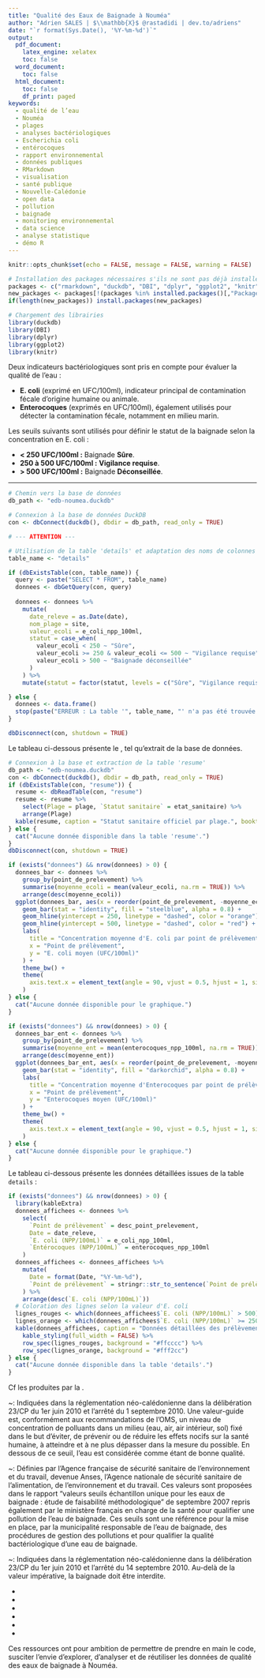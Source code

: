 ```yaml
---
title: "Qualité des Eaux de Baignade à Nouméa"
author: "Adrien SALES | $\\mathbb{X}$ @rastadidi | dev.to/adriens"
date: "`r format(Sys.Date(), '%Y-%m-%d')`"
output:
  pdf_document:
    latex_engine: xelatex
    toc: false
  word_document:
    toc: false
  html_document:
    toc: false
    df_print: paged
keywords:
  - qualité de l’eau
  - Nouméa
  - plages
  - analyses bactériologiques
  - Escherichia coli
  - entérocoques
  - rapport environnemental
  - données publiques
  - RMarkdown
  - visualisation
  - santé publique
  - Nouvelle-Calédonie
  - open data
  - pollution
  - baignade
  - monitoring environnemental
  - data science
  - analyse statistique
  - démo R
---
```



\begin{abstract}
Ce rapport généré de manière automatique - à l'aide de logiciel libre - présente une synthèse claire et visuelle
de la qualité des eaux de baignade à Nouméa, basée sur les derniers relevés disponibles.

Il propose une vue d’ensemble originale du statut sanitaire officiel des plages
(autorisation de la baignade et relevés), ainsi que des analyses détaillées des
 concentrations en bactéries E. coli et Enterocoques par point de prélèvement.\\

L’objectif - prinicpalement à but de sensiblisation -  est d’informer efficacement les usagers
sur les zones de baignade les plus sûres \textbf{mais avant tout d'illustrer très concrétement l'intérêt
de partager ces données de manière interopérable (dataset, API, SDK)... et donc permettre aux citoyens
de contribuer avec leurs compétences au développement de services à valeur ajoutée pour la communauté en
rendant la ville de Nouméa plus "smart" et résiliente.}
\end{abstract}

\begin{figure}[ht]
  \centering
  \includegraphics[width=0.35\textwidth]{drs-eaux-baignade.jpg}
\end{figure}

```r
knitr::opts_chunk$set(echo = FALSE, message = FALSE, warning = FALSE)

# Installation des packages nécessaires s'ils ne sont pas déjà installés
packages <- c("rmarkdown", "duckdb", "DBI", "dplyr", "ggplot2", "knitr")
new_packages <- packages[!(packages %in% installed.packages()[,"Package"])]
if(length(new_packages)) install.packages(new_packages)

# Chargement des librairies
library(duckdb)
library(DBI)
library(dplyr)
library(ggplot2)
library(knitr)
```


\section{Introduction}

Deux indicateurs bactériologiques sont pris en compte pour évaluer la qualité de l'eau :

- **E. coli** (exprimé en UFC/100ml), indicateur principal de contamination fécale d'origine humaine ou animale.
- **Enterocoques** (exprimés en UFC/100ml), également utilisés pour détecter la contamination fécale, notamment en milieu marin.

Les seuils suivants sont utilisés pour définir le statut de la baignade selon la concentration en E. coli :

*   **< 250 UFC/100ml :** Baignade **Sûre**.
*   **250 à 500 UFC/100ml :** **Vigilance requise**.
*   **> 500 UFC/100ml :** Baignade **Déconseillée**.

---


```r
# Chemin vers la base de données
db_path <- "edb-noumea.duckdb"

# Connexion à la base de données DuckDB
con <- dbConnect(duckdb(), dbdir = db_path, read_only = TRUE)

# --- ATTENTION ---

# Utilisation de la table 'details' et adaptation des noms de colonnes
table_name <- "details"

if (dbExistsTable(con, table_name)) {
  query <- paste("SELECT * FROM", table_name)
  donnees <- dbGetQuery(con, query)
  
  donnees <- donnees %>%
    mutate(
      date_releve = as.Date(date),
      nom_plage = site,
      valeur_ecoli = e_coli_npp_100ml,
      statut = case_when(
        valeur_ecoli < 250 ~ "Sûre",
        valeur_ecoli >= 250 & valeur_ecoli <= 500 ~ "Vigilance requise",
        valeur_ecoli > 500 ~ "Baignade déconseillée"
      )
    ) %>%
    mutate(statut = factor(statut, levels = c("Sûre", "Vigilance requise", "Baignade déconseillée")))

} else {
  donnees <- data.frame()
  stop(paste("ERREUR : La table '", table_name, "' n'a pas été trouvée."))
}

dbDisconnect(con, shutdown = TRUE)
```
\newpage
\section{Statut sanitaire officiel par plage}

Le tableau ci-dessous présente le \href{https://www.noumea.nc/noumea-pratique/salubrite-publique/qualite-eaux-baignade}{statut sanitaire officiel de chaque plage},
tel qu'extrait de la base de données.

```r
# Connexion à la base et extraction de la table 'resume'
db_path <- "edb-noumea.duckdb"
con <- dbConnect(duckdb(), dbdir = db_path, read_only = TRUE)
if (dbExistsTable(con, "resume")) {
  resume <- dbReadTable(con, "resume")
  resume <- resume %>%
    select(Plage = plage, `Statut sanitaire` = etat_sanitaire) %>%
    arrange(Plage)
  kable(resume, caption = "Statut sanitaire officiel par plage.", booktabs = TRUE)
} else {
  cat("Aucune donnée disponible dans la table 'resume'.")
}
dbDisconnect(con, shutdown = TRUE)
```

\newpage
\section{Concentrations moyennes}

```r
if (exists("donnees") && nrow(donnees) > 0) {
  donnees_bar <- donnees %>%
    group_by(point_de_prelevement) %>%
    summarise(moyenne_ecoli = mean(valeur_ecoli, na.rm = TRUE)) %>%
    arrange(desc(moyenne_ecoli))
  ggplot(donnees_bar, aes(x = reorder(point_de_prelevement, -moyenne_ecoli), y = moyenne_ecoli)) +
    geom_bar(stat = "identity", fill = "steelblue", alpha = 0.8) +
    geom_hline(yintercept = 250, linetype = "dashed", color = "orange") +
    geom_hline(yintercept = 500, linetype = "dashed", color = "red") +
    labs(
      title = "Concentration moyenne d'E. coli par point de prélèvement",
      x = "Point de prélèvement",
      y = "E. coli moyen (UFC/100ml)"
    ) +
    theme_bw() +
    theme(
      axis.text.x = element_text(angle = 90, vjust = 0.5, hjust = 1, size = 7)
    )
} else {
  cat("Aucune donnée disponible pour le graphique.")
}
```


```r
if (exists("donnees") && nrow(donnees) > 0) {
  donnees_bar_ent <- donnees %>%
    group_by(point_de_prelevement) %>%
    summarise(moyenne_ent = mean(enterocoques_npp_100ml, na.rm = TRUE)) %>%
    arrange(desc(moyenne_ent))
  ggplot(donnees_bar_ent, aes(x = reorder(point_de_prelevement, -moyenne_ent), y = moyenne_ent)) +
    geom_bar(stat = "identity", fill = "darkorchid", alpha = 0.8) +
    labs(
      title = "Concentration moyenne d'Enterocoques par point de prélèvement",
      x = "Point de prélèvement",
      y = "Enterocoques moyen (UFC/100ml)"
    ) +
    theme_bw() +
    theme(
      axis.text.x = element_text(angle = 90, vjust = 0.5, hjust = 1, size = 7)
    )
} else {
  cat("Aucune donnée disponible pour le graphique.")
}
```

\newpage
\section{Détails des prélèvements}

Le tableau ci-dessous présente les données détaillées issues de la table `details` :

```r
if (exists("donnees") && nrow(donnees) > 0) {
  library(kableExtra)
  donnees_affichees <- donnees %>%
    select(
      `Point de prélèvement` = desc_point_prelevement,
      Date = date_releve,
      `E. coli (NPP/100mL)` = e_coli_npp_100ml,
      `Entérocoques (NPP/100mL)` = enterocoques_npp_100ml
    )
  donnees_affichees <- donnees_affichees %>%
    mutate(
      Date = format(Date, "%Y-%m-%d"),
      `Point de prélèvement` = stringr::str_to_sentence(`Point de prélèvement`)
    ) %>%
    arrange(desc(`E. coli (NPP/100mL)`))
  # Coloration des lignes selon la valeur d'E. coli
  lignes_rouges <- which(donnees_affichees$`E. coli (NPP/100mL)` > 500)
  lignes_orange <- which(donnees_affichees$`E. coli (NPP/100mL)` >= 250 & donnees_affichees$`E. coli (NPP/100mL)` <= 500)
  kable(donnees_affichees, caption = "Données détaillées des prélèvements (table details)", booktabs = TRUE) %>%
    kable_styling(full_width = FALSE) %>%
    row_spec(lignes_rouges, background = "#ffcccc") %>%
    row_spec(lignes_orange, background = "#fff2cc")
} else {
  cat("Aucune donnée disponible dans la table 'details'.")
}
```

\newpage
\section{Valeurs seuils eau de baignade en mer \texttt{DASS-NC}}

Cf les \href{https://dass.gouv.nc/sites/default/files/atoms/files/valeurs_seuils_eau_de_baignade_en_mer_dass-nc.pdf}{Valeurs seuils eau de baignade en mer} produites par la \href{https://dass.gouv.nc/}{\texttt{DASS-NC}}.

\begin{quote}
La Direction des Affaires Sanitaires et Sociales de Nouvelle-Calédonie utilise plusieurs valeurs seuils pour interpréter les résultats d'analyse d'une eau de baignade en mer et informe la municipalité afin qu'elle prenne des mesures pour garantir la protection des baigneurs. Ces valeurs figurent dans le tableau ci-dessous :
\end{quote}

\begin{table}[H]
\centering
\begin{tabular}{|l|c|c|p{6cm}|}
\hline
	\textbf{Qualification} & \textbf{E. coli (UFC/100mL)} & \textbf{Entér. (UFC/100mL)} & \textbf{Risques et recommandations sanitaires} \\
\hline
\cellcolor{blue!10} Bon & $\leq 100$ $^*$ & $\leq 100$ $^*$ & Eau de bonne qualité. \textbf{Risque sanitaire très faible} \\
\cellcolor{green!10} Moyen & $> 100$ et $< 1000$ $^{**}$ & $> 100$ et $< 370$ $^{**}$ & Qualité des eaux moyenne. \textbf{Le risque sanitaire existe mais reste cependant modéré} \\
\cellcolor{brown!10} Mauvais & $> 1000$ & $> 370$ & Mauvaise qualité des eaux. Risque sanitaire élevé. \textbf{Baignade déconseillée} \\
\cellcolor{red!10} Fermeture obligatoire & $> 2000$ $^{***}$ & Pas de valeur impérative & Risque sanitaire avéré. \textbf{La baignade doit être interdite} \\
\hline
\end{tabular}
\caption{Valeurs seuils eau de baignade en mer selon la DASS-NC}
\end{table}


\vspace{1em}

\noindent\textbf{$^*$ Valeurs guides}~: Indiquées dans la réglementation néo-calédonienne dans la délibération 23/CP du 1er juin 2010 et l'arrêté \href{https://www.noumea.nc/sites/default/files/publications/2022-3671-arrete-interdisant-temporairement-toutes-baignades-activites-nautiques-peche-plan-eau-pl.pdf}{n°2010-3055/GNC} du 1 septembre 2010. Une valeur-guide est, conformément aux recommandations de l'OMS, un niveau de concentration de polluants dans un milieu (eau, air, air intérieur, sol) fixé dans le but d'éviter, de prévenir ou de réduire les effets nocifs sur la santé humaine, à atteindre et à ne plus dépasser dans la mesure du possible. En dessous de ce seuil, l'eau est considérée comme étant de bonne qualité.

\vspace{0.5em}

\noindent\textbf{$^{**}$ Valeurs AFSSET}~: Définies par l'Agence française de sécurité sanitaire de l'environnement et du travail, devenue Anses, l'Agence nationale de sécurité sanitaire de l'alimentation, de l'environnement et du travail. Ces valeurs sont proposées dans le rapport "valeurs seuils échantillon unique pour les eaux de baignade : étude de faisabilité méthodologique" de septembre 2007 repris également par le ministère français en charge de la santé pour qualifier une pollution de l'eau de baignade. Ces seuils sont une référence pour la mise en place, par la municipalité responsable de l'eau de baignade, des procédures de gestion des pollutions et pour qualifier la qualité bactériologique d'une eau de baignade.

\vspace{0.5em}

\noindent\textbf{$^{***}$ Valeur impérative}~: Indiquées dans la réglementation néo-calédonienne dans la délibération 23/CP du 1er juin 2010 et l'arrêté \href{https://www.noumea.nc/sites/default/files/publications/2022-3671-arrete-interdisant-temporairement-toutes-baignades-activites-nautiques-peche-plan-eau-pl.pdf}{n° 2010-3055/GNC} du 14 septembre 2010. Au-delà de la valeur impérative, la baignade doit être interdite.



\newpage
\section{Ressources}

\textbf{Sources et outils utilisés pour ce rapport :}

- \href{https://www.kaggle.com/code/adriensales/qualit-eaux-de-baignade-noum-a}{Notebook Kaggle : Qualité des eaux de baignade Nouméa}
- \href{https://pypi.org/project/edb-noumea/}{Package Python \texttt{edb-noumea} sur PyPI}
- \href{https://github.com/adriens/edb-noumea/}{Code source sur GitHub}
- \href{https://www.youtube.com/watch?v=suVkKJ_nNGI}{Démo vidéo YouTube}
- \href{https://dev.to/adriens/series/23296}{Nouméa Smart City Series' Articles sur dev.to}
- \href{https://www.noumea.nc/noumea-pratique/salubrite-publique/qualite-eaux-baignade}{Site officiel de la Ville de Nouméa}

Ces ressources ont pour ambition de permettre de prendre en main le code, susciter l'envie d'explorer,
d'analyser et de réutiliser les données de qualité des eaux de baignade à Nouméa.
